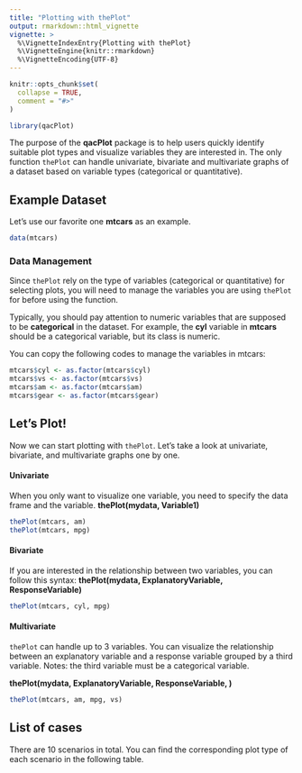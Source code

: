 ```yaml
---
title: "Plotting with thePlot"
output: rmarkdown::html_vignette
vignette: >
  %\VignetteIndexEntry{Plotting with thePlot}
  %\VignetteEngine{knitr::rmarkdown}
  %\VignetteEncoding{UTF-8}
---
```

```r
knitr::opts_chunk$set(
  collapse = TRUE,
  comment = "#>"
)
```

```r
library(qacPlot)
```

The purpose of the **qacPlot** package is to help users quickly identify suitable plot types and visualize variables they are interested in. The only function `thePlot` can handle univariate, bivariate and multivariate graphs of a dataset based on variable types (categorical or quantitative). 


## Example Dataset 
Let’s use our favorite one **mtcars** as an example. 
```r
data(mtcars)
```

### Data Management 
Since `thePlot` rely on the type of variables (categorical or quantitative) for selecting plots, you will need to manage the variables you are using `thePlot` for before using the function. 

Typically, you should pay attention to numeric variables that are supposed to be **categorical** in the dataset. For example, the **cyl** variable in **mtcars** should be a categorical variable, but its class is numeric. 

You can copy the following codes to manage the variables in mtcars:

```r
mtcars$cyl <- as.factor(mtcars$cyl)
mtcars$vs <- as.factor(mtcars$vs)
mtcars$am <- as.factor(mtcars$am)
mtcars$gear <- as.factor(mtcars$gear)
```

## Let's Plot!
Now we can start plotting with `thePlot`. Let's take a look at univariate, bivariate, and multivariate graphs one by one.

#### Univariate 
When you only want to visualize one variable, you need to specify the data frame and the variable. 
**thePlot(mydata, Variable1)**

```r
thePlot(mtcars, am)
thePlot(mtcars, mpg)
```

#### Bivariate
If you are interested in the relationship between two variables, you can follow this syntax:
**thePlot(mydata, ExplanatoryVariable, ResponseVariable)**

```r
thePlot(mtcars, cyl, mpg)
```

#### Multivariate
`thePlot` can handle up to 3 variables. You can visualize the relationship between an explanatory variable and a response variable grouped by a third variable. 
Notes: the third variable must be a categorical variable. 

**thePlot(mydata, ExplanatoryVariable, ResponseVariable, )**

```r
thePlot(mtcars, am, mpg, vs)
```

## List of cases 
There are 10 scenarios in total. You can find the corresponding plot type of each scenario in the following table. 


